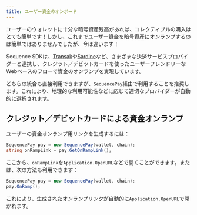 ```yaml
---
title: ユーザー資金のオンボード
---
```


ユーザーのウォレットに十分な暗号資産残高があれば、コレクティブルの購入はとても簡単です！しかし、これまでユーザー資金を暗号資産にオンランプするのは簡単ではありませんでしたが、今は違います！

Sequence SDKは、[Transak](https://transak.com/#onramp)や[Sardine](https://docs.payments.sardine.ai/guides/integration/OnOffRamps/quickstart)など、さまざまな決済サービスプロバイダーと連携し、クレジット／デビットカードを使ったユーザーフレンドリーなWebベースのフローで資金のオンランプを実現しています。

どちらの統合も直接利用できますが、`SequencePay`経由で利用することを推奨します。これにより、地理的な利用可能性などに応じて適切なプロバイダーが自動的に選択されます。

## クレジット／デビットカードによる資金オンランプ
ユーザーの資金オンランプ用リンクを生成するには：

```csharp
SequencePay pay = new SequencePay(wallet, chain);
string onRampLink = pay.GetOnRampLink(); 
```

ここから、`onRampLink`を`Application.OpenURL`などで開くことができます。または、次の方法も利用できます：

```csharp
SequencePay pay = new SequencePay(wallet, chain);
pay.OnRamp();
```

これにより、生成されたオンランプリンクが自動的に`Application.OpenURL`で開かれます。